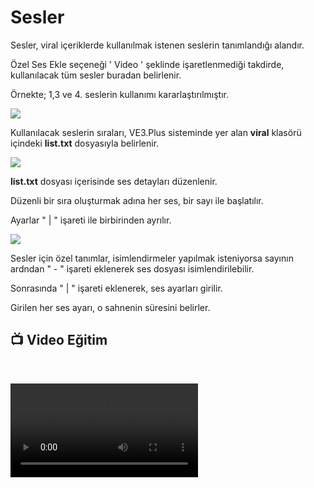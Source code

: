 
# Sesler

Sesler, viral içeriklerde kullanılmak istenen seslerin tanımlandığı alandır.

Özel Ses Ekle seçeneği ' Video ' şeklinde işaretlenmediği takdirde, kullanılacak tüm sesler buradan belirlenir.


Örnekte; 1,3 ve 4. seslerin kullanımı kararlaştırılmıştır.


<Image src={ses1} />


Kullanılacak seslerin sıraları, VE3.Plus sisteminde yer alan **viral** klasörü içindeki **list.txt** dosyasıyla belirlenir.

<Image src={seslist} />

**list.txt** dosyası içerisinde ses detayları düzenlenir.

Düzenli  bir sıra oluşturmak adına her ses, bir sayı ile başlatılır.

Ayarlar " | " işareti ile birbirinden ayrılır.

<Image src={seslist2} />

Sesler için özel tanımlar, isimlendirmeler yapılmak isteniyorsa sayının ardndan " - " işareti eklenerek ses dosyası isimlendirilebilir.

Sonrasında " | " işareti eklenerek, ses ayarları girilir.

Girilen her ses ayarı, o sahnenin süresini belirler.


## 📺 Video Eğitim
    

<video controls>
  <source src="https://forum.ve3.plus/assets/files/2024-04-28/docs-turkce-egitimler/viral-sesler.mp4" type="video/mp4" />
  Your browser does not support the video tag.
</video>